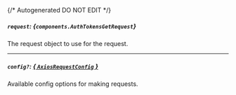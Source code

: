 {/* Autogenerated DO NOT EDIT  */}

##### `request`: *{`components.AuthTokensGetRequest`}*
The request object to use for the request.
<Collapsible openLabel={Labels.showProperties} closeLabel={Labels.hideProperties}>
    <AuthTokensGetRequest/>
</Collapsible>

---
##### `config?`: [*{ `AxiosRequestConfig` }*](https://axios-http.com/docs/req_config)
Available config options for making requests.


